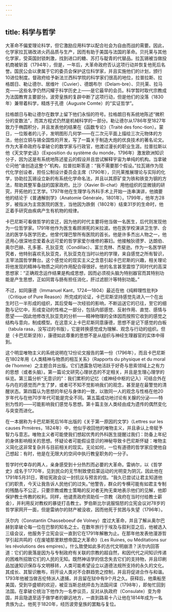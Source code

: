 ```yaml
---
---
---
```

title: 科学与哲学
---




大革命不偏爱理论科学，但它激励应用科学以配合社会为自由而战的需要。因此，化学家拉瓦锡改进火药品质与生产，因而有助于美国与法国的革命。贝托莱与其他化学家，受英国封锁刺激，找到进口的糖、苏打与靛青的代替品。拉瓦锡被当做投机商被斩首（1794年），但是，一年后，大革命政府否认这项行动并恢复他死后名誉。国民公会以隶属于它的委员会保护这位科学家，并且实施他们的计划，颁行10进位制度。督政府给予新法兰西科学院的科学家们很高的地位，拉普拉斯、拉格朗日、勒让德尔、居维叶（Cuvier）、德朗布尔（Delam-bre）、贝托莱、拉马克——这些名字仍然闪耀于科学历史上——是它最早的会员。科学暂时取代宗教成为法国教育主要部分。波旁皇族的复辟中断了这项行动，但是他们的没落（1830年）兼带着科学，精炼于孔德（Auguste Comte）的“实证哲学”。

拉格朗日与勒让德尔在数学上留下他们永恒的符号。拉格朗日有系统地陈述“微积分的变数法”，而其方程式仍然是机械科学的一部分。勒让德尔从1786年至1827年致力于椭圆积分，并且发表他的结果在《函数专论》（Traité des fonc-tion）。蒙日，一位贩者的儿子，发明图形几何学——在二次元平面上描绘三次元物体的方法，他创立铜与锡全国性的开发，写了一篇关于制造大炮的优良技术的著名论文。作为大革命政府与拿破仑的数学家与行政官，他渡过漫长的职业生涯。拉普拉斯以他《天文学史话》（Exposition du système du monde，1796年）激发欧洲知识分子，因为这是有系统地陈述星云的假设并且尝试解释宇宙为单纯的机构。当拿破仑问他“谁创造这整个”机构，拉普拉斯答道：“我不需要那个假设。”拉瓦锡作为现代化学创设者，担任公制设计委员会主席（1790年），贝托莱推展理论与实际的化学，协助拉瓦锡设立新的有系统化学命名法，并且以其原矿变为铁和铁变为钢的方法，帮助其整军备战的国家政府。比沙（Xavier Bi-chat）用他组织的显微镜的研究，开拓他的工艺学。1797年他在生理学与外科手术上开始一连串演讲，他摘要他的结论于《普通解剖学》（Anatomie Générale，1801年）。1799年，他年方28岁，被指派为主宫医院的医生，当他因为跌倒（1802年）结束31岁的生命时，他正着手研究由疾病产生有机物的规律。

卡巴尼斯可看做哲学的变迁，因为他的时代主要将他当做一名医生，后代则发现他为一位哲学家。1791年他作为医生看顾濒死的米拉波。他在医学校演讲卫生学、合法的医学与医学历史。他曾代理巴黎所有医院的首长。他是许多杰出人物之一，他还用心很深地恋爱着永远可爱的哲学家爱尔维修的寡妇。他接触狄德罗、达朗伯、奥尔巴赫、孔多塞、孔狄亚克（Condillac）、富兰克林、杰斐逊。作为一名医学研究者，他特别喜欢孔狄亚克，孔狄亚克在当时以他的学理，来自感觉之所有智识，主宰法国哲学舞台。这个感觉论的现实主义之含意引起卡巴尼斯的兴趣，相关理论将他发现的精神与物质之间的作用配合得很好。他的名言甚至震惊了同时代的高深思想家：“正确观念运作结果是构成思想，因而必须视头脑为特别器官而其特别功能是产生思想，正如同胃与肠有担任消化，肝过滤胆汁等特别功能。”

不过，如同康德（Immanuel Kant，1724—1804）最近在他《纯粹理性批判》（Critique of Pure Reason）所完成的论证，卡巴尼斯坚持感觉先进入一个在出生时已一半形成的组织，其后受每一次经验的影响，不断运送它的已往，至它的细胞与记忆中，形成变动的性格之一部分，包括内部感觉、反射作用、直觉、感情与愿望——因此他修改孔狄亚克的分析——精神物理的全体因而按照它收到的感觉之结构与意向，制成模型。在这意义上卡巴尼斯同意康德，思想不是记下感觉的白板（tabula rasa，没写过的书版），它是转换感觉成为理解、观念与行动的组织。但是（卡巴尼斯坚持），康德如此尊重的思想不是从组织与神经生理器官的实体中得到。

这个明显唯物主义的系统说明在12份论文报告的第一份（1796年），而且卡巴尼斯在1802年用《人类精神与物质的相互关系》（Rapports du physique et du moral de l’homme）之主题合并出版。它们透露急切地活跃于好奇与思索领域上之有力的思想（或者头脑）。第一篇论文研究心理状态的不定相关，并且是生理心理学的纵览。第三篇分析“无意识的”：我们累积的记忆（或神经中枢的记入）可结合外在与内在的感觉而产生了梦，或者可不知不觉影响我们的观念，甚至是在最警觉的清醒状态。第四篇认为思想的年纪与身体的一致，以致同一人的观念与性格在他20岁年代与在他70岁年代可能是完全不同。第五篇成功地讨论有关腺的分泌——特别为性的——可能影响我们感觉与思想。第十篇主张人类经由成为遗传的偶然变化与突变而进化。

在一本据称为卡巴尼斯死后16年出版的《关于第一原因的文学》（Lettres sur les causes Prmières，1824年）中，他似乎收回他的唯物主义，并且承认上帝赋予智力与意志。唯物主义者可能使我们想起优秀的外科医生提醒过我们：防备上年纪的身体影响相关的思想。怀疑论者可能假设意识的神秘导致卡巴尼斯怀疑：唯物主义简化这非常复杂并与目前相关的现实。无论如何，一位有道德的哲学家应使他自己想起：有时，他是在无限大的空间中执行教皇职务的一分子。

哲学时代幸存的两人，亲身感受到十分热烈而必要的大革命。雷纳尔，以《哲学史》成名于1770年，见到民众的无节制致使启蒙运动的光明变为阴沉，因此他在1791年5月31日，寄给宪政会议一封抗议与预言的信。“我久已尝试让君主知道他们的职责，今天让我告诉人民他们的过失。”他警告，群众的专横可能有如君主专制的残酷与不公正，只要宗教或教士策略的反对者无拘无束地表示他们的见解，他即保护教士传教的权利。同样，他谴责政府资助任一宗教（政府在当时付给教士薪金），并利用反对教权的暴徒打击教士。罗伯斯比尔说服恼怒的立宪会议对78岁的哲学家网开一面，但是雷纳尔的财产被没收，因而他死于贫困与失望（1796年）。

沃尔内（Constantin Chasseboeuf de Volney）度过大革命，并且了解从奥尔巴赫到拿破仑每一位在巴黎的知名之士。在数年旅行于埃及与叙利亚之后，他被选入三级会议，他服务于立宪会议一直到它在1791年解散为止。在那年他发表他漫游哲学引起共鸣的《在废墟那里默想帝国之大革命》（Les Ruines, ou Méditations sur les révolutions des empires）。什么致使如此多的古代文明崩溃？沃尔内回答道：它们的衰落是因为与专制政府有关联的宗教的超自然，和因代代之间知识传递的困难所招致它们的人民的无知。既然神话学的信念失去它们的支持物，并且印刷品加速知识保存与文明移转，人类可能希望设立以道德法规所支持的永久的文化。其成长、其智识散布，将开设人类对不合群趋势之控制，并且将促进合作与和谐。1793年他被当做吉伦特派人逮捕，并且留在狱中有9个月之久。获释后，他乘船至美国，受到华盛顿的欢迎，被亚当斯总统抨击为法国间谍（1798年），即匆忙回到法国。在拿破仑统治下他作为一名参议员，反对从执政府（Consulate）变为帝国，并且隐退至适于做学者的僻远地方，一直到路易十八让他在1814年成为一名贵族为止。他死于1820年，经历波旁皇族的罢黜与复位。